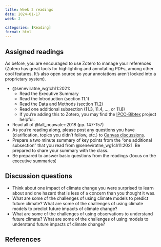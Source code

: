 ```yaml
---
title: Week 2 readings
date: 2024-01-17
week: 2

categories: [Reading]
format: html
---
```


## Assigned readings

::: {.callout-tip}
As before, you are encouraged to use Zotero to manage your references (Zotero has great tools for highlighting and annotating PDFs, among other cool features. It's also open source so your annotations aren't locked into a proprietary system).
:::

- @seneviratne_wg1ch11:2021:
    - Read the Executive Summary
    - Read the Introduction (section 11.1)
    - Read the Data and Methods (section 11.2)
    - Read one additional subsection (11.3, 11.4, ..., or 11.8)
    - If you're adding this to Zotero, you may find the [IPCC-Bibtex](https://github.com/openclimatedata/ipcc-bibtex/) project helpful.
- Read all of @lall_ncawater:2018 (pp. 147-157)
- As you're reading along, please post any questions you have (clarification, topics you didn't follow, etc.) to [Canvas discussions](https://canvas.rice.edu/courses/65985/discussion_topics/364512).
- Prepare a two minute summary of key points from the "one additional subsection" that you read from @seneviratne_wg1ch11:2021. Be prepared to share your summary with the class.
- Be prepared to answer basic questions from the readings (focus on the executive summaries)

## Discussion questions

- Think about one impact of climate change you were surprised to learn about and one hazard that is less of a concern than you thought it was.
- What are some of the challenges of using climate models to predict future climate? What are some of the challenges of using climate models to predict future impacts of climate change?
- What are some of the challenges of using observations to understand future climate? What are some of the challenges of using models to understand future impacts of climate change?

## References